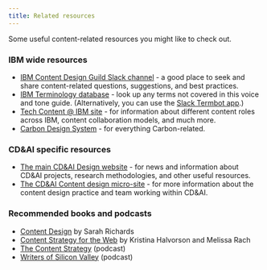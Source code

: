 ```yaml
---
title: Related resources
---
```


<PageDescription>

Some useful content-related resources you might like to check out.

</PageDescription>

### IBM wide resources
- [IBM Content Design Guild Slack channel](https://ibm-studios.slack.com/archives/CAKNY6LSV) - a 
good place to seek and share content-related questions, suggestions, and best practices.
- [IBM Terminology database](https://w3.ibm.com/standards/terminology/cgi-bin/lookup.pl?user_group=corporate) - 
look up any terms not covered in this voice and tone guide. (Alternatively, you can use the 
[Slack Termbot app](https://ibm-casdesign.slack.com/archives/D0100TWM5PZ).)
- [Tech Content @ IBM site](https://w3.ibm.com/w3publisher/tech-content-at-ibm) - for 
information about different content roles across IBM, content collaboration models, and much more.
- [Carbon Design System](https://www.carbondesignsystem.com/) - for everything Carbon-related.

### CD&AI specific resources
- [The main CD&AI Design website](https://cdai-design.w3ibm.mybluemix.net/) - for news and information 
about CD&AI projects, research methodologies, and other useful resources.
- [The CD&AI Content design micro-site](https://pages.github.ibm.com/cdai-design/content-design/) - for 
more information about the content design practice and team working within CD&AI.


### Recommended books and podcasts
- [Content Design](https://contentdesign.london/book/) by Sarah Richards
- [Content Strategy for the Web](https://www.contentstrategy.com/content-strategy-for-the-web) 
by Kristina Halvorson and Melissa Rach
- [The Content Strategy](https://www.contentstrategy.com/podcast) (podcast)
- [Writers of Silicon Valley](https://www.writersofsiliconvalley.com/) (podcast)